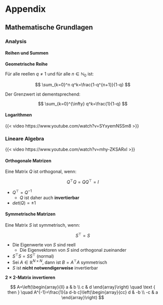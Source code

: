 # Appendix {.unnumbered}

## Mathematische Grundlagen

### Analysis

#### Reihen und Summen

**Geometrische Reihe**

Für alle reellen $q \neq 1$ und für alle $n \in \mathbb{N}_0$ ist:

$$
\sum_{k=0}^n q^k=\frac{1-q^{n+1}}{1-q}
$$

Der Grenzwert ist dementsprechend:

$$
\sum_{k=0}^{\infty} q^k=\frac{1}{1-q}
$$

#### Logarithmen

{{< video https://www.youtube.com/watch?v=SYxyemNSSm8 >}}

### Lineare Algebra

{{< video https://www.youtube.com/watch?v=mhy-ZKSARxI >}}


#### Orthogonale Matrizen

Eine Matrix $Q$ ist orthogonal, wenn:   

$$
Q^\top Q = Q Q^\top = I
$$


- $Q^\top = Q^{-1}$
    - $Q$ ist daher auch **invertierbar**
- $det(Q) = \pm 1$

#### Symmetrische Matrizen

Eine Matrix $S$ ist symmetrisch, wenn:

$$
S^\top = S
$$

- Die Eigenwerte von $S$ sind reell
    - Die Eigenvektoren von $S$ sind orthogonal zueinander
- $S^\top S = S S^\top$ (normal)
- Sei $A \in \mathbb{R}^{N \times N}$, dann ist $B=A^\top A$ symmetrisch
- $S$ ist **nicht notwendigerweise** invertierbar


**$2\times2$-Matrix invertieren**

$$
A=\left(\begin{array}{ll}
a & b \\
c & d
\end{array}\right) \quad \text { then } \quad A^{-1}=\frac{1}{a d-b c}\left(\begin{array}{cc}
d & -b \\
-c & a
\end{array}\right)
$$